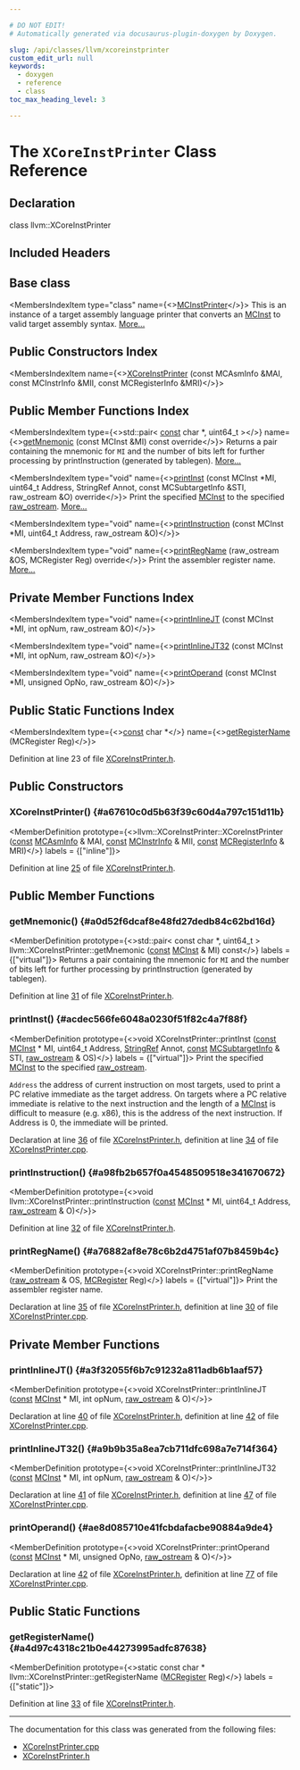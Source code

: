 ```yaml
---

# DO NOT EDIT!
# Automatically generated via docusaurus-plugin-doxygen by Doxygen.

slug: /api/classes/llvm/xcoreinstprinter
custom_edit_url: null
keywords:
  - doxygen
  - reference
  - class
toc_max_heading_level: 3

---
```





# The `XCoreInstPrinter` Class Reference

<DoxygenPage pluginConfig={pluginConfig}>



## Declaration

<CodeBlock>class llvm::XCoreInstPrinter</CodeBlock>

## Included Headers

<IncludesList>
<IncludesListItem
  filePath="Target/XCore/MCTargetDesc/XCoreInstPrinter.h"
  permalink="/docs/api/files/lib/lib/target/lib/target/xcore/lib/target/xcore/mctargetdesc/xcoreinstprinter-h"
  isLocal="true" />
</IncludesList>

## Base class

<MembersIndex>

<MembersIndexItem
  type="class"
  name={<><a href="/docs/api/classes/llvm/mcinstprinter">MCInstPrinter</a></>}>
This is an instance of a target assembly language printer that converts an <a href="/docs/api/classes/llvm/mcinst">MCInst</a> to valid target assembly syntax. <a href="/docs/api/classes/llvm/mcinstprinter/#details">More...</a>
</MembersIndexItem>

</MembersIndex>

## Public Constructors Index

<MembersIndex>

<MembersIndexItem
  name={<><a href="#a67610c0d5b63f39c60d4a797c151d11b">XCoreInstPrinter</a> (const MCAsmInfo &amp;MAI, const MCInstrInfo &amp;MII, const MCRegisterInfo &amp;MRI)</>}>
</MembersIndexItem>

</MembersIndex>

## Public Member Functions Index

<MembersIndex>

<MembersIndexItem
  type={<>std::pair&lt; <a href="/docs/api/files/lib/lib/target/lib/target/aarch64/aarch64promoteconstant-cpp/#a90f8350fecae261c25be85d38b451bff">const</a> char &#42;, uint64&#95;t &gt;</>}
  name={<><a href="#a0d52f6dcaf8e48fd27dedb84c62bd16d">getMnemonic</a> (const MCInst &amp;MI) const override</>}>
Returns a pair containing the mnemonic for <code>MI</code> and the number of bits left for further processing by printInstruction (generated by tablegen). <a href="#a0d52f6dcaf8e48fd27dedb84c62bd16d">More...</a>
</MembersIndexItem>

<MembersIndexItem
  type="void"
  name={<><a href="#acdec566fe6048a0230f51f82c4a7f88f">printInst</a> (const MCInst &#42;MI, uint64&#95;t Address, StringRef Annot, const MCSubtargetInfo &amp;STI, raw&#95;ostream &amp;O) override</>}>
Print the specified <a href="/docs/api/classes/llvm/mcinst">MCInst</a> to the specified <a href="/docs/api/classes/llvm/raw-ostream">raw&#95;ostream</a>. <a href="#acdec566fe6048a0230f51f82c4a7f88f">More...</a>
</MembersIndexItem>

<MembersIndexItem
  type="void"
  name={<><a href="#a98fb2b657f0a4548509518e341670672">printInstruction</a> (const MCInst &#42;MI, uint64&#95;t Address, raw&#95;ostream &amp;O)</>}>
</MembersIndexItem>

<MembersIndexItem
  type="void"
  name={<><a href="#a76882af8e78c6b2d4751af07b8459b4c">printRegName</a> (raw&#95;ostream &amp;OS, MCRegister Reg) override</>}>
Print the assembler register name. <a href="#a76882af8e78c6b2d4751af07b8459b4c">More...</a>
</MembersIndexItem>

</MembersIndex>

## Private Member Functions Index

<MembersIndex>

<MembersIndexItem
  type="void"
  name={<><a href="#a3f32055f6b7c91232a811adb6b1aaf57">printInlineJT</a> (const MCInst &#42;MI, int opNum, raw&#95;ostream &amp;O)</>}>
</MembersIndexItem>

<MembersIndexItem
  type="void"
  name={<><a href="#a9b9b35a8ea7cb711dfc698a7e714f364">printInlineJT32</a> (const MCInst &#42;MI, int opNum, raw&#95;ostream &amp;O)</>}>
</MembersIndexItem>

<MembersIndexItem
  type="void"
  name={<><a href="#ae8d085710e41fcbdafacbe90884a9de4">printOperand</a> (const MCInst &#42;MI, unsigned OpNo, raw&#95;ostream &amp;O)</>}>
</MembersIndexItem>

</MembersIndex>

## Public Static Functions Index

<MembersIndex>

<MembersIndexItem
  type={<><a href="/docs/api/files/lib/lib/target/lib/target/aarch64/aarch64promoteconstant-cpp/#a90f8350fecae261c25be85d38b451bff">const</a> char &#42;</>}
  name={<><a href="#a4d97c4318c21b0e44273995adfc87638">getRegisterName</a> (MCRegister Reg)</>}>
</MembersIndexItem>

</MembersIndex>


Definition at line 23 of file <a href="/docs/api/files/lib/lib/target/lib/target/xcore/lib/target/xcore/mctargetdesc/xcoreinstprinter-h">XCoreInstPrinter.h</a>.

<SectionDefinition>

## Public Constructors

### XCoreInstPrinter() {#a67610c0d5b63f39c60d4a797c151d11b}

<MemberDefinition
  prototype={<>llvm::XCoreInstPrinter::XCoreInstPrinter (<a href="/docs/api/files/lib/lib/target/lib/target/aarch64/aarch64promoteconstant-cpp/#a90f8350fecae261c25be85d38b451bff">const</a> <a href="/docs/api/classes/llvm/mcasminfo">MCAsmInfo</a> &amp; MAI, <a href="/docs/api/files/lib/lib/target/lib/target/aarch64/aarch64promoteconstant-cpp/#a90f8350fecae261c25be85d38b451bff">const</a> <a href="/docs/api/classes/llvm/mcinstrinfo">MCInstrInfo</a> &amp; MII, <a href="/docs/api/files/lib/lib/target/lib/target/aarch64/aarch64promoteconstant-cpp/#a90f8350fecae261c25be85d38b451bff">const</a> <a href="/docs/api/classes/llvm/mcregisterinfo">MCRegisterInfo</a> &amp; MRI)</>}
  labels = {["inline"]}>

Definition at line <a href="/docs/api/files/lib/lib/target/lib/target/xcore/lib/target/xcore/mctargetdesc/xcoreinstprinter-h/#l00025">25</a> of file <a href="/docs/api/files/lib/lib/target/lib/target/xcore/lib/target/xcore/mctargetdesc/xcoreinstprinter-h">XCoreInstPrinter.h</a>.
</MemberDefinition>

</SectionDefinition>

<SectionDefinition>

## Public Member Functions

### getMnemonic() {#a0d52f6dcaf8e48fd27dedb84c62bd16d}

<MemberDefinition
  prototype={<>std::pair&lt; const char &#42;, uint64&#95;t &gt; llvm::XCoreInstPrinter::getMnemonic (<a href="/docs/api/files/lib/lib/target/lib/target/aarch64/aarch64promoteconstant-cpp/#a90f8350fecae261c25be85d38b451bff">const</a> <a href="/docs/api/classes/llvm/mcinst">MCInst</a> &amp; MI) const</>}
  labels = {["virtual"]}>
Returns a pair containing the mnemonic for <code>MI</code> and the number of bits left for further processing by printInstruction (generated by tablegen).

Definition at line <a href="/docs/api/files/lib/lib/target/lib/target/xcore/lib/target/xcore/mctargetdesc/xcoreinstprinter-h/#l00031">31</a> of file <a href="/docs/api/files/lib/lib/target/lib/target/xcore/lib/target/xcore/mctargetdesc/xcoreinstprinter-h">XCoreInstPrinter.h</a>.
</MemberDefinition>

### printInst() {#acdec566fe6048a0230f51f82c4a7f88f}

<MemberDefinition
  prototype={<>void XCoreInstPrinter::printInst (<a href="/docs/api/files/lib/lib/target/lib/target/aarch64/aarch64promoteconstant-cpp/#a90f8350fecae261c25be85d38b451bff">const</a> <a href="/docs/api/classes/llvm/mcinst">MCInst</a> &#42; MI, uint64&#95;t Address, <a href="/docs/api/classes/llvm/stringref">StringRef</a> Annot, <a href="/docs/api/files/lib/lib/target/lib/target/aarch64/aarch64promoteconstant-cpp/#a90f8350fecae261c25be85d38b451bff">const</a> <a href="/docs/api/classes/llvm/mcsubtargetinfo">MCSubtargetInfo</a> &amp; STI, <a href="/docs/api/classes/llvm/raw-ostream">raw&#95;ostream</a> &amp; OS)</>}
  labels = {["virtual"]}>
Print the specified <a href="/docs/api/classes/llvm/mcinst">MCInst</a> to the specified <a href="/docs/api/classes/llvm/raw-ostream">raw&#95;ostream</a>.

<code>Address</code> the address of current instruction on most targets, used to print a PC relative immediate as the target address. On targets where a PC relative immediate is relative to the next instruction and the length of a <a href="/docs/api/classes/llvm/mcinst">MCInst</a> is difficult to measure (e.g. x86), this is the address of the next instruction. If Address is 0, the immediate will be printed.

Declaration at line <a href="/docs/api/files/lib/lib/target/lib/target/xcore/lib/target/xcore/mctargetdesc/xcoreinstprinter-h/#l00036">36</a> of file <a href="/docs/api/files/lib/lib/target/lib/target/xcore/lib/target/xcore/mctargetdesc/xcoreinstprinter-h">XCoreInstPrinter.h</a>, definition at line <a href="/docs/api/files/lib/lib/target/lib/target/xcore/lib/target/xcore/mctargetdesc/xcoreinstprinter-cpp/#l00034">34</a> of file <a href="/docs/api/files/lib/lib/target/lib/target/xcore/lib/target/xcore/mctargetdesc/xcoreinstprinter-cpp">XCoreInstPrinter.cpp</a>.
</MemberDefinition>

### printInstruction() {#a98fb2b657f0a4548509518e341670672}

<MemberDefinition
  prototype={<>void llvm::XCoreInstPrinter::printInstruction (<a href="/docs/api/files/lib/lib/target/lib/target/aarch64/aarch64promoteconstant-cpp/#a90f8350fecae261c25be85d38b451bff">const</a> <a href="/docs/api/classes/llvm/mcinst">MCInst</a> &#42; MI, uint64&#95;t Address, <a href="/docs/api/classes/llvm/raw-ostream">raw&#95;ostream</a> &amp; O)</>}>

Definition at line <a href="/docs/api/files/lib/lib/target/lib/target/xcore/lib/target/xcore/mctargetdesc/xcoreinstprinter-h/#l00032">32</a> of file <a href="/docs/api/files/lib/lib/target/lib/target/xcore/lib/target/xcore/mctargetdesc/xcoreinstprinter-h">XCoreInstPrinter.h</a>.
</MemberDefinition>

### printRegName() {#a76882af8e78c6b2d4751af07b8459b4c}

<MemberDefinition
  prototype={<>void XCoreInstPrinter::printRegName (<a href="/docs/api/classes/llvm/raw-ostream">raw&#95;ostream</a> &amp; OS, <a href="/docs/api/classes/llvm/mcregister">MCRegister</a> Reg)</>}
  labels = {["virtual"]}>
Print the assembler register name.

Declaration at line <a href="/docs/api/files/lib/lib/target/lib/target/xcore/lib/target/xcore/mctargetdesc/xcoreinstprinter-h/#l00035">35</a> of file <a href="/docs/api/files/lib/lib/target/lib/target/xcore/lib/target/xcore/mctargetdesc/xcoreinstprinter-h">XCoreInstPrinter.h</a>, definition at line <a href="/docs/api/files/lib/lib/target/lib/target/xcore/lib/target/xcore/mctargetdesc/xcoreinstprinter-cpp/#l00030">30</a> of file <a href="/docs/api/files/lib/lib/target/lib/target/xcore/lib/target/xcore/mctargetdesc/xcoreinstprinter-cpp">XCoreInstPrinter.cpp</a>.
</MemberDefinition>

</SectionDefinition>

<SectionDefinition>

## Private Member Functions

### printInlineJT() {#a3f32055f6b7c91232a811adb6b1aaf57}

<MemberDefinition
  prototype={<>void XCoreInstPrinter::printInlineJT (<a href="/docs/api/files/lib/lib/target/lib/target/aarch64/aarch64promoteconstant-cpp/#a90f8350fecae261c25be85d38b451bff">const</a> <a href="/docs/api/classes/llvm/mcinst">MCInst</a> &#42; MI, int opNum, <a href="/docs/api/classes/llvm/raw-ostream">raw&#95;ostream</a> &amp; O)</>}>

Declaration at line <a href="/docs/api/files/lib/lib/target/lib/target/xcore/lib/target/xcore/mctargetdesc/xcoreinstprinter-h/#l00040">40</a> of file <a href="/docs/api/files/lib/lib/target/lib/target/xcore/lib/target/xcore/mctargetdesc/xcoreinstprinter-h">XCoreInstPrinter.h</a>, definition at line <a href="/docs/api/files/lib/lib/target/lib/target/xcore/lib/target/xcore/mctargetdesc/xcoreinstprinter-cpp/#l00042">42</a> of file <a href="/docs/api/files/lib/lib/target/lib/target/xcore/lib/target/xcore/mctargetdesc/xcoreinstprinter-cpp">XCoreInstPrinter.cpp</a>.
</MemberDefinition>

### printInlineJT32() {#a9b9b35a8ea7cb711dfc698a7e714f364}

<MemberDefinition
  prototype={<>void XCoreInstPrinter::printInlineJT32 (<a href="/docs/api/files/lib/lib/target/lib/target/aarch64/aarch64promoteconstant-cpp/#a90f8350fecae261c25be85d38b451bff">const</a> <a href="/docs/api/classes/llvm/mcinst">MCInst</a> &#42; MI, int opNum, <a href="/docs/api/classes/llvm/raw-ostream">raw&#95;ostream</a> &amp; O)</>}>

Declaration at line <a href="/docs/api/files/lib/lib/target/lib/target/xcore/lib/target/xcore/mctargetdesc/xcoreinstprinter-h/#l00041">41</a> of file <a href="/docs/api/files/lib/lib/target/lib/target/xcore/lib/target/xcore/mctargetdesc/xcoreinstprinter-h">XCoreInstPrinter.h</a>, definition at line <a href="/docs/api/files/lib/lib/target/lib/target/xcore/lib/target/xcore/mctargetdesc/xcoreinstprinter-cpp/#l00047">47</a> of file <a href="/docs/api/files/lib/lib/target/lib/target/xcore/lib/target/xcore/mctargetdesc/xcoreinstprinter-cpp">XCoreInstPrinter.cpp</a>.
</MemberDefinition>

### printOperand() {#ae8d085710e41fcbdafacbe90884a9de4}

<MemberDefinition
  prototype={<>void XCoreInstPrinter::printOperand (<a href="/docs/api/files/lib/lib/target/lib/target/aarch64/aarch64promoteconstant-cpp/#a90f8350fecae261c25be85d38b451bff">const</a> <a href="/docs/api/classes/llvm/mcinst">MCInst</a> &#42; MI, unsigned OpNo, <a href="/docs/api/classes/llvm/raw-ostream">raw&#95;ostream</a> &amp; O)</>}>

Declaration at line <a href="/docs/api/files/lib/lib/target/lib/target/xcore/lib/target/xcore/mctargetdesc/xcoreinstprinter-h/#l00042">42</a> of file <a href="/docs/api/files/lib/lib/target/lib/target/xcore/lib/target/xcore/mctargetdesc/xcoreinstprinter-h">XCoreInstPrinter.h</a>, definition at line <a href="/docs/api/files/lib/lib/target/lib/target/xcore/lib/target/xcore/mctargetdesc/xcoreinstprinter-cpp/#l00077">77</a> of file <a href="/docs/api/files/lib/lib/target/lib/target/xcore/lib/target/xcore/mctargetdesc/xcoreinstprinter-cpp">XCoreInstPrinter.cpp</a>.
</MemberDefinition>

</SectionDefinition>

<SectionDefinition>

## Public Static Functions

### getRegisterName() {#a4d97c4318c21b0e44273995adfc87638}

<MemberDefinition
  prototype={<>static const char &#42; llvm::XCoreInstPrinter::getRegisterName (<a href="/docs/api/classes/llvm/mcregister">MCRegister</a> Reg)</>}
  labels = {["static"]}>

Definition at line <a href="/docs/api/files/lib/lib/target/lib/target/xcore/lib/target/xcore/mctargetdesc/xcoreinstprinter-h/#l00033">33</a> of file <a href="/docs/api/files/lib/lib/target/lib/target/xcore/lib/target/xcore/mctargetdesc/xcoreinstprinter-h">XCoreInstPrinter.h</a>.
</MemberDefinition>

</SectionDefinition>

<hr/>

The documentation for this class was generated from the following files:

<ul>
<li><a href="/docs/api/files/lib/lib/target/lib/target/xcore/lib/target/xcore/mctargetdesc/xcoreinstprinter-cpp">XCoreInstPrinter.cpp</a></li>
<li><a href="/docs/api/files/lib/lib/target/lib/target/xcore/lib/target/xcore/mctargetdesc/xcoreinstprinter-h">XCoreInstPrinter.h</a></li>
</ul>

</DoxygenPage>
